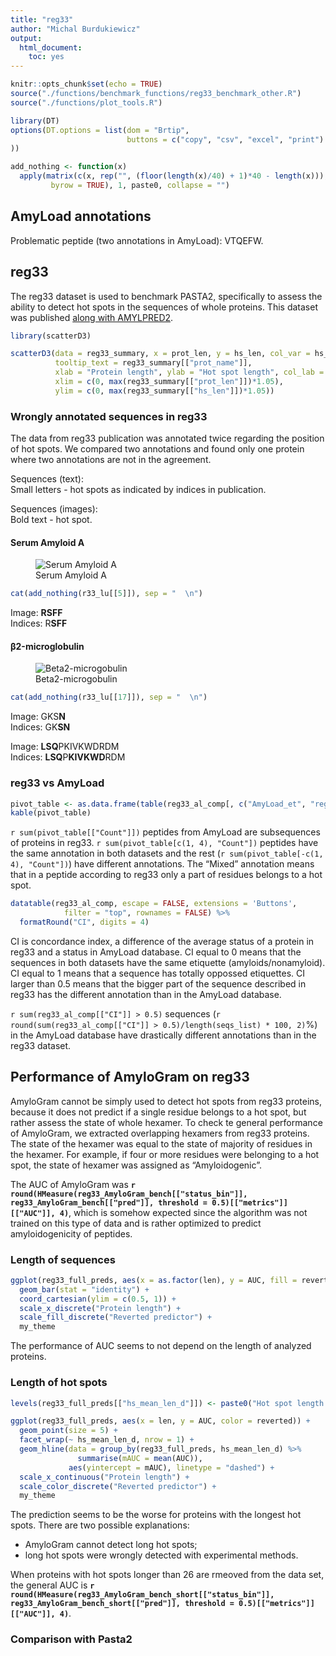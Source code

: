 ```yaml
---
title: "reg33"
author: "Michal Burdukiewicz"
output: 
  html_document: 
    toc: yes
---
```


```r
knitr::opts_chunk$set(echo = TRUE)
source("./functions/benchmark_functions/reg33_benchmark_other.R")
source("./functions/plot_tools.R")

library(DT)
options(DT.options = list(dom = "Brtip",
                          buttons = c("copy", "csv", "excel", "print")
))

add_nothing <- function(x)
  apply(matrix(c(x, rep("", (floor(length(x)/40) + 1)*40 - length(x))), ncol = 40,
         byrow = TRUE), 1, paste0, collapse = "")

```

## AmyLoad annotations

Problematic peptide (two annotations in AmyLoad): VTQEFW.

## reg33

The reg33 dataset is used to benchmark PASTA2, specifically to assess the ability to detect hot spots in the sequences of whole proteins. This dataset was published [along with AMYLPRED2](http://journals.plos.org/plosone/article?id=10.1371/journal.pone.0054175).  

```r
library(scatterD3)

scatterD3(data = reg33_summary, x = prot_len, y = hs_len, col_var = hs_n,
          tooltip_text = reg33_summary[["prot_name"]],
          xlab = "Protein length", ylab = "Hot spot length", col_lab = "Number of hot spots", 
          xlim = c(0, max(reg33_summary[["prot_len"]])*1.05),
          ylim = c(0, max(reg33_summary[["hs_len"]])*1.05))
```

### Wrongly annotated sequences in reg33

The data from reg33 publication was annotated twice regarding the position of hot spots. We compared two annotations and found only one protein where two annotations are not in the agreement.  

Sequences (text):  
Small letters - hot spots as indicated by indices in publication.  

Sequences (images):  
Bold text - hot spot.

#### Serum Amyloid A

![Serum Amyloid A](Serum_Amyloid_A.png)

```r
cat(add_nothing(r33_lu[[5]]), sep = "  \n")
```

Image: **RSFF**  
Indices: R**SFF**  

#### &beta;2-microglobulin

![Beta2-microgobulin](Beta2-microglobulin.png)

```r
cat(add_nothing(r33_lu[[17]]), sep = "  \n")
```

Image: GKS**N**  
Indices: GK**SN**  

Image: **LSQ**PKIVKWDRDM  
Indices: **LSQ**P**KIVKWD**RDM  
  
### reg33 vs AmyLoad  

```r
pivot_table <- as.data.frame(table(reg33_al_comp[, c("AmyLoad_et", "reg33_et")]), responseName = "Count")
kable(pivot_table)
```

`r sum(pivot_table[["Count"]])` peptides from AmyLoad are subsequences of proteins in reg33. `r sum(pivot_table[c(1, 4), "Count"])` peptides have the same annotation in both datasets and the rest (`r sum(pivot_table[-c(1, 4), "Count"])`) have different annotations. The "Mixed" annotation means that in a peptide according to reg33 only a part of residues belongs to a hot spot.

```r
datatable(reg33_al_comp, escape = FALSE, extensions = 'Buttons', 
            filter = "top", rownames = FALSE) %>% 
  formatRound("CI", digits = 4)
```

CI is concordance index, a difference of the average status of a protein in reg33 and a status in AmyLoad database. CI equal to 0 means that the sequences in both datasets have the same etiquette (amyloids/nonamyloid). CI equal to 1 means that a sequence has totally oppossed etiquettes. CI larger than 0.5 means that the bigger part of the sequence described in reg33 has the different annotation than in the AmyLoad database.

`r sum(reg33_al_comp[["CI"]] > 0.5)` sequences (`r round(sum(reg33_al_comp[["CI"]] > 0.5)/length(seqs_list) * 100, 2)`%) in the AmyLoad database have drastically different annotations than in the reg33 dataset.

## Performance of AmyloGram on reg33

AmyloGram cannot be simply used to detect hot spots from reg33 proteins, because it does not predict if a single residue belongs to a hot spot, but rather assess the state of whole hexamer. To check te general performance of AmyloGram, we extracted overlapping hexamers from reg33 proteins. The state of the hexamer was equal to the state of majority of residues in the hexamer. For example, if four or more residues were belonging to a hot spot, the state of hexamer was assigned as "Amyloidogenic". 

The AUC of AmyloGram was **`r round(HMeasure(reg33_AmyloGram_bench[["status_bin"]], reg33_AmyloGram_bench[["pred"]], threshold = 0.5)[["metrics"]][["AUC"]], 4)`**, which is somehow expected since the algorithm was not trained on this type of data and is rather optimized to predict amyloidogenicity of peptides.

### Length of sequences  

```r
ggplot(reg33_full_preds, aes(x = as.factor(len), y = AUC, fill = reverted)) +
  geom_bar(stat = "identity") +
  coord_cartesian(ylim = c(0.5, 1)) +
  scale_x_discrete("Protein length") +
  scale_fill_discrete("Reverted predictor") +
  my_theme
```

The performance of AUC seems to not depend on the length of analyzed proteins.  

### Length of hot spots  

```r
levels(reg33_full_preds[["hs_mean_len_d"]]) <- paste0("Hot spot length:\n", levels(reg33_full_preds[["hs_mean_len_d"]]))

ggplot(reg33_full_preds, aes(x = len, y = AUC, color = reverted)) +
  geom_point(size = 5) +
  facet_wrap(~ hs_mean_len_d, nrow = 1) +
  geom_hline(data = group_by(reg33_full_preds, hs_mean_len_d) %>% 
               summarise(mAUC = mean(AUC)),
             aes(yintercept = mAUC), linetype = "dashed") +
  scale_x_continuous("Protein length") +
  scale_color_discrete("Reverted predictor") +
  my_theme
```

The prediction seems to be the worse for proteins with the longest hot spots. There are two possible explanations:  

* AmyloGram cannot detect long hot spots;  
* long hot spots were wrongly detected with experimental methods.  

When proteins with hot spots longer than 26 are rmeoved from the data set, the general AUC is **`r round(HMeasure(reg33_AmyloGram_bench_short[["status_bin"]], reg33_AmyloGram_bench_short[["pred"]], threshold = 0.5)[["metrics"]][["AUC"]], 4)`**.

### Comparison with Pasta2

